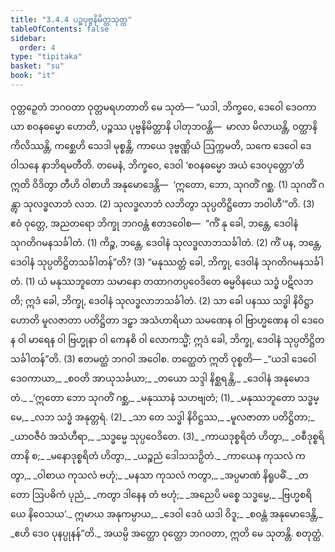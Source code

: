 ```yaml
---
title: "3.4.4 ပဉ္စပုဗ္ဗနိမိတ္တသုတ္တ"
tableOfContents: false
sidebar:
  order: 4
type: "tipitaka"
basket: "su"
book: "it"
---
```



<DynamicBreadcrumb />

<Division number="83" book="it" e="ch" v="18" p="247">

<Paragraph number="562" book="it">
ဝုတ္တဉှေတံ ဘဂဝတာ ဝုတ္တမရဟတာတိ မေ သုတံ—
</Paragraph>

<Paragraph number="563" book="it">
“ယဒါ, ဘိက္ခဝေ, ဒေဝေါ ဒေဝကာယာ စဝနဓမ္မော ဟောတိ, ပဉ္စဿ ပုဗ္ဗနိမိတ္တာနိ ပါတုဘဝန္တိ—  မာလာ မိလာယန္တိ, ဝတ္ထာနိ ကိလိဿန္တိ, ကစ္ဆေဟိ သေဒါ မုစ္စန္တိ, ကာယေ ဒုဗ္ဗဏ္ဏိယံ ဩက္ကမတိ, သကေ ဒေဝေါ ဒေဝါသနေ နာဘိရမတီတိ. တမေနံ, ဘိက္ခဝေ, ဒေဝါ ‘စဝနဓမ္မော အယံ ဒေဝပုတ္တော’တိ ဣတိ ဝိဒိတွာ တီဟိ ဝါစာဟိ အနုမောဒေန္တိ—  ‘ဣတော, ဘော, သုဂတိံ ဂစ္ဆ. (1)
</Paragraph>

<Paragraph number="564" book="it">
သုဂတိံ ဂန္တွာ သုလဒ္ဓလာဘံ လဘ. (2)
</Paragraph>

<Paragraph number="565" book="it">
သုလဒ္ဓလာဘံ လဘိတွာ သုပ္ပတိဋ္ဌိတော ဘဝါဟီ’”တိ. (3)
</Paragraph>

<Paragraph number="566" book="it">
ဧဝံ ဝုတ္တေ, အညတရော ဘိက္ခု ဘဂဝန္တံ ဧတဒဝေါစ—  “ကိံ နု ခေါ, ဘန္တေ, ဒေဝါနံ သုဂတိဂမနသင်္ခါတံ. (1)
</Paragraph>

<Paragraph number="567" book="it">
ကိဉ္စ, ဘန္တေ, ဒေဝါနံ သုလဒ္ဓလာဘသင်္ခါတံ. (2)
</Paragraph>

<Paragraph number="568" book="it">
ကိံ ပန, ဘန္တေ, ဒေဝါနံ သုပ္ပတိဋ္ဌိတသင်္ခါတန်”တိ? (3)
</Paragraph>

<Paragraph number="569" book="it">
“မနုဿတ္တံ ခေါ, ဘိက္ခု, ဒေဝါနံ သုဂတိဂမနသင်္ခါတံ. (1)
</Paragraph>

<Paragraph number="570" book="it">
ယံ မနုဿဘူတော သမာနော တထာဂတပ္ပဝေဒိတေ ဓမ္မဝိနယေ သဒ္ဓံ ပဋိလဘတိ; ဣဒံ ခေါ, ဘိက္ခု, ဒေဝါနံ သုလဒ္ဓလာဘသင်္ခါတံ. (2)
</Paragraph>

<Paragraph number="571" book="it">
သာ ခေါ ပနဿ သဒ္ဓါ နိဝိဋ္ဌာ ဟောတိ မူလဇာတာ ပတိဋ္ဌိတာ ဒဠှာ အသံဟာရိယာ သမဏေန ဝါ ဗြာဟ္မဏေန ဝါ ဒေဝေန ဝါ မာရေန ဝါ ဗြဟ္မုနာ ဝါ ကေနစိ ဝါ လောကသ္မိံ; ဣဒံ ခေါ, ဘိက္ခု, ဒေဝါနံ သုပ္ပတိဋ္ဌိတသင်္ခါတန်”တိ. (3)
</Paragraph>

<Paragraph number="572" book="it">
ဧတမတ္ထံ ဘဂဝါ အဝေါစ. တတ္ထေတံ ဣတိ ဝုစ္စတိ—
</Paragraph>

<Paragraph number="573" type="verses" book="it">
_“ယဒါ ဒေဝေါ ဒေဝကာယာ,_  
_စဝတိ အာယုသင်္ခယာ;_  
_တယော သဒ္ဒါ နိစ္ဆရန္တိ,_  
_ဒေဝါနံ အနုမောဒတံ._  

</Paragraph>

<Paragraph number="574" type="verses" book="it">
_‘ဣတော ဘော သုဂတိံ ဂစ္ဆ,_  
_မနုဿာနံ သဟဗျတံ; (1)_  
_မနုဿဘူတော သဒ္ဓမ္မေ,_  
_လဘ သဒ္ဓံ အနုတ္တရံ. (2)_  

</Paragraph>

<Paragraph number="575" type="verses" book="it">
_သာ တေ သဒ္ဓါ နိဝိဋ္ဌဿ,_  
_မူလဇာတာ ပတိဋ္ဌိတာ;_  
_ယာဝဇီဝံ အသံဟီရာ,_  
_သဒ္ဓမ္မေ သုပ္ပဝေဒိတေ. (3)_  

</Paragraph>

<Paragraph number="576" type="verses" book="it">
_ကာယဒုစ္စရိတံ ဟိတွာ,_  
_ဝစီဒုစ္စရိတာနိ စ;_  
_မနောဒုစ္စရိတံ ဟိတွာ,_  
_ယဉ္စညံ ဒေါသသဉှိတံ._  

</Paragraph>

<Paragraph number="577" type="verses" book="it">
_ကာယေန ကုသလံ ကတွာ,_  
_ဝါစာယ ကုသလံ ဗဟုံ;_  
_မနသာ ကုသလံ ကတွာ,_  
_အပ္ပမာဏံ နိရူပဓိံ._  

</Paragraph>

<Paragraph number="578" type="verses" book="it">
_တတော ဩပဓိကံ ပုညံ,_  
_ကတွာ ဒါနေန တံ ဗဟုံ;_  
_အညေပိ မစ္စေ သဒ္ဓမ္မေ,_  
_ဗြဟ္မစရိယေ နိဝေသယ’._  

</Paragraph>

<Paragraph number="579" type="verses" book="it">
ဣမာယ အနုကမ္ပာယ,_  
_ဒေဝါ ဒေဝံ ယဒါ ဝိဒူ;_  
_စဝန္တံ အနုမောဒေန္တိ,_  
_ဧဟိ ဒေဝ ပုနပ္ပုနန်”တိ._  

</Paragraph>

<Paragraph number="580" book="it">
အယမ္ပိ အတ္ထော ဝုတ္တော ဘဂဝတာ, ဣတိ မေ သုတန္တိ.

</Paragraph>
</Division>

<Paragraph number="581" type="center" book="it">
စတုတ္ထံ.
</Paragraph>